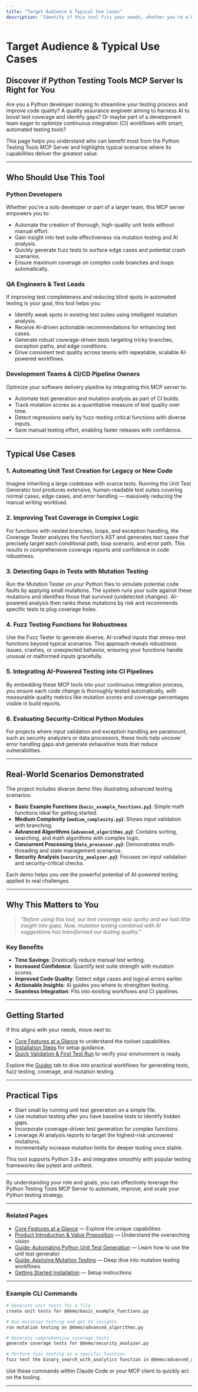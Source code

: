 ```yaml
---
title: "Target Audience & Typical Use Cases"
description: "Identify if this tool fits your needs, whether you're a Python developer seeking to automate exhaustive testing, a QA engineer exploring AI-powered coverage, or a team optimizing their CI pipelines. Browse example scenarios demonstrating integration with complex, stateful, and security-critical codebases."
---
```


# Target Audience & Typical Use Cases

## Discover if Python Testing Tools MCP Server Is Right for You

Are you a Python developer looking to streamline your testing process and improve code quality? A quality assurance engineer aiming to harness AI to boost test coverage and identify gaps? Or maybe part of a development team eager to optimize continuous integration (CI) workflows with smart, automated testing tools?

This page helps you understand who can benefit most from the Python Testing Tools MCP Server and highlights typical scenarios where its capabilities deliver the greatest value.

---

## Who Should Use This Tool

### Python Developers

Whether you're a solo developer or part of a larger team, this MCP server empowers you to:

- Automate the creation of thorough, high-quality unit tests without manual effort.
- Gain insight into test suite effectiveness via mutation testing and AI analysis.
- Quickly generate fuzz tests to surface edge cases and potential crash scenarios.
- Ensure maximum coverage on complex code branches and loops automatically.


### QA Engineers & Test Leads

If improving test completeness and reducing blind spots in automated testing is your goal, this tool helps you:

- Identify weak spots in existing test suites using intelligent mutation analysis.
- Receive AI-driven actionable recommendations for enhancing test cases.
- Generate robust coverage-driven tests targeting tricky branches, exception paths, and edge conditions.
- Drive consistent test quality across teams with repeatable, scalable AI-powered workflows.


### Development Teams & CI/CD Pipeline Owners

Optimize your software delivery pipeline by integrating this MCP server to:

- Automate test generation and mutation analysis as part of CI builds.
- Track mutation scores as a quantitative measure of test quality over time.
- Detect regressions early by fuzz-testing critical functions with diverse inputs.
- Save manual testing effort, enabling faster releases with confidence.

---

## Typical Use Cases

### 1. Automating Unit Test Creation for Legacy or New Code

Imagine inheriting a large codebase with scarce tests. Running the Unit Test Generator tool produces extensive, human-readable test suites covering normal cases, edge cases, and error handling — massively reducing the manual writing workload.

### 2. Improving Test Coverage in Complex Logic

For functions with nested branches, loops, and exception handling, the Coverage Tester analyzes the function’s AST and generates test cases that precisely target each conditional path, loop scenario, and error path. This results in comprehensive coverage reports and confidence in code robustness.

### 3. Detecting Gaps in Tests with Mutation Testing

Run the Mutation Tester on your Python files to simulate potential code faults by applying small mutations. The system runs your suite against these mutations and identifies those that survived (undetected changes). AI-powered analysis then ranks these mutations by risk and recommends specific tests to plug coverage holes.

### 4. Fuzz Testing Functions for Robustness

Use the Fuzz Tester to generate diverse, AI-crafted inputs that stress-test functions beyond typical scenarios. This approach reveals robustness issues, crashes, or unexpected behavior, ensuring your functions handle unusual or malformed inputs gracefully.

### 5. Integrating AI-Powered Testing into CI Pipelines

By embedding these MCP tools into your continuous integration process, you ensure each code change is thoroughly tested automatically, with measurable quality metrics like mutation scores and coverage percentages visible in build reports.

### 6. Evaluating Security-Critical Python Modules

For projects where input validation and exception handling are paramount, such as security analyzers or data processors, these tools help uncover error handling gaps and generate exhaustive tests that reduce vulnerabilities.

---

## Real-World Scenarios Demonstrated

The project includes diverse demo files illustrating advanced testing scenarios:

- **Basic Example Functions (`basic_example_functions.py`)**: Simple math functions ideal for getting started.
- **Medium Complexity (`medium_complexity.py`)**: Shows input validation with branching.
- **Advanced Algorithms (`advanced_algorithms.py`)**: Contains sorting, searching, and math algorithms with complex logic.
- **Concurrent Processing (`data_processor.py`)**: Demonstrates multi-threading and state management scenarios.
- **Security Analysis (`security_analyzer.py`)**: Focuses on input validation and security-critical checks.

Each demo helps you see the powerful potential of AI-powered testing applied to real challenges.

---

## Why This Matters to You

> _"Before using this tool, our test coverage was spotty and we had little insight into gaps. Now, mutation testing combined with AI suggestions has transformed our testing quality."_

### Key Benefits

- **Time Savings**: Drastically reduce manual test writing.
- **Increased Confidence**: Quantify test suite strength with mutation scores.
- **Improved Code Quality**: Detect edge cases and logical errors earlier.
- **Actionable Insights**: AI guides you where to strengthen testing.
- **Seamless Integration**: Fits into existing workflows and CI pipelines.

---

## Getting Started

If this aligns with your needs, move next to:

- [Core Features at a Glance](/overview/concepts-features-usecases/core-features-overview) to understand the toolset capabilities.
- [Installation Steps](/getting-started/setup-prerequisites-installation/installation-steps) for setup guidance.
- [Quick Validation & First Test Run](/getting-started/first-run-usage-validation/first-successful-validation) to verify your environment is ready.

Explore the [Guides](/guides) tab to dive into practical workflows for generating tests, fuzz testing, coverage, and mutation testing.

---

## Practical Tips

- Start small by running unit test generation on a simple file.
- Use mutation testing after you have baseline tests to identify hidden gaps.
- Incorporate coverage-driven test generation for complex functions.
- Leverage AI analysis reports to target the highest-risk uncovered mutations.
- Incrementally increase mutation limits for deeper testing once stable.

<Info>
This tool supports Python 3.8+ and integrates smoothly with popular testing frameworks like pytest and unittest.
</Info>

---

By understanding your role and goals, you can effectively leverage the Python Testing Tools MCP Server to automate, improve, and scale your Python testing strategy.


---

### Related Pages

- [Core Features at a Glance](/overview/concepts-features-usecases/core-features-overview) — Explore the unique capabilities
- [Product Introduction & Value Proposition](/overview/product-intro-and-architecture/product-value-proposition) — Understand the overarching vision
- [Guide: Automating Python Unit Test Generation](/guides/core-workflows/guide-unit-testing) — Learn how to use the unit test generator
- [Guide: Applying Mutation Testing](/guides/core-workflows/guide-mutation-testing) — Deep dive into mutation testing workflows
- [Getting Started Installation](/getting-started/setup-prerequisites-installation/installation-steps) — Setup instructions

---

### Example CLI Commands

```bash
# Generate unit tests for a file
create unit tests for @demo/basic_example_functions.py

# Run mutation testing and get AI insights
run mutation testing on @demo/advanced_algorithms.py

# Generate comprehensive coverage tests
generate coverage tests for @demo/security_analyzer.py

# Perform fuzz testing on a specific function
fuzz test the binary_search_with_analytics function in @demo/advanced_algorithms.py
```

Use these commands within Claude Code or your MCP client to quickly act on the tooling.

---